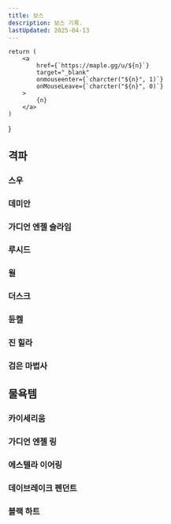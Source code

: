 ```yaml
---
title: 보스
description: 보스 기록.
lastUpdated: 2025-04-13
---
```








    return (
        <a
            href={`https://maple.gg/u/${n}`}
            target="_blank"
            onmouseenter={`charcter("${n}", 1)`}
            onMouseLeave={`charcter("${n}", 0)`}
        >
            {n}
        </a>
    )
}


## 격파

### 스우

<Boss b={normalLotus} d="노멀" boss="스우" date="2021년 6월 9일" />
<Boss b={hardLotus} d="하드" boss="스우" date="2024년 6월 13일 17시 59분 51초" c="천학이" />

### 데미안

<Boss b={normalDamien} d="노멀" boss="데미안" date="2021년 11월 18일" />
<Boss b={hardDamien} d="하드" boss="데미안" date="2024년 7월 28일 14시 8분 25초" c="포니테일은월" />

### 가디언 엔젤 슬라임

<Boss b={normalGuardianAngelSlime} d="노멀" boss="가디언 엔젤 슬라임" date="2022년 9월 1일" />
<Boss b={chaosGuardianAngelSlime} d="카오스" boss="가디언 엔젤 슬라임" date="2025년 3월 28일 18시 24분 3초" c="쵸코릴리" />

### 루시드
<Boss b={easyLucid} d="이지" boss="루시드" date="2023년 7월 15일" c="천학이" />
<Boss b={normalLucid} d="노멀" boss="루시드" date="2023년 8월 18일" c="천학이" />
<Boss b={hardLucid} d="하드" boss="루시드" date="2024년 10월 3일 17시 10분 48초" c="포니테일은월" />

### 윌
<Boss b={easyWill} d="이지" boss="윌" date="2023년 7월 30일" c="천학이" />
<Boss b={normalWill} d="노멀" boss="윌" date="2023년 9월 12일" c="천학이" />
<Boss b={hardWill} d="하드" boss="윌" date="2025년 3월 28일 18시 43분 41초" c="쵸코릴리" />

### 더스크
<Boss b={normalDusk} d="노멀" boss="더스크" date="2023년 8월 10일" c="천학이" />
<Boss b={chaosDusk} d="카오스" boss="더스크" date="2024년 8월 31일 10시 22분 1초" c="포니테일은월" />

### 듄켈
<Boss b={normalDarknell} d="노멀" boss="듄켈" date="2023년 8월 18일" c="천학이" />
<Boss b={hardDarknell} d="하드" boss="듄켈" date="2025년 2월 6일" c="쵸코릴리" />

### 진 힐라
<Boss b={normalVerusHilla} d="노멀" boss="진 힐라" date="2024년 10월 2일 23시 41분 29초" c="포니테일은월" />
<Boss b={hardVerusHilla} d="하드" boss="진 힐라" date="2025년 3월 29일 10시 56분 15초" c="쵸코릴리" />

### 검은 마법사
<Boss b={hardBlackMage} d="하드" boss="검은 마법사" date="2025년 4월 12일" c="쵸코릴리" />

## 물욕템

### 카이세리움

<Item i={kaiserium} name="카이세리움" date="2023년 6월 10일" />

### 가디언 엔젤 링

<Item i={guardianAngelRing} name="가디언 엔젤 링" date="2025년 3월 28일 18시 24분 44초" c="쵸코릴리" />

### 에스텔라 이어링

<Item i={estellaEarrings} name="에스텔라 이어링" date="2023년 12월 18일" c="천학이" />

### 데이브레이크 펜던트

<Item i={daybreakPendant} name="데이브레이크 펜던트" date="2025년 4월 3일 23시 13분 50초" c="쵸코릴리" />

### 블랙 하트

<Item i={blackHeart} name="블랙 하트" date="2024년 7월 18일 19시 58분 28초" c="포니테일은월" />
<br />
<Item i={blackHeart2} name="블랙 하트" date="2025년 4월 9일" c="쵸코릴리" />
